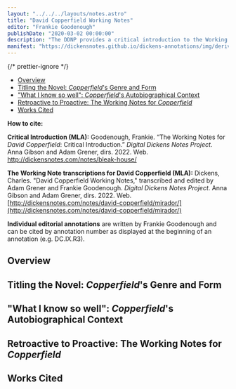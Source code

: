 ```yaml
---
layout: "../../../layouts/notes.astro"
title: "David Copperfield Working Notes"
editor: "Frankie Goodenough"
publishDate: "2020-03-02 00:00:00"
description: "The DDNP provides a critical introduction to the Working Notes for David Copperfield, with access to transcriptions and editorial annotations in Mirador."
manifest: "https://dickensnotes.github.io/dickens-annotations/img/derivatives/iiif/davidcopperfieldtranscription/manifest.json"
---
```



<MiradorLink
  link="/notes/david-copperfield/mirador"
  title="David Copperfield"
  img="/images/david_copperfield/DCIV.jpg"
/>

{/* prettier-ignore */}
<TOC>
  - [Overview](#overview)
  - [Titling the Novel: _Copperfield_'s Genre and Form](#titling-the-novel-copperfields-genre-and-form)
  - ["What I know so well": _Copperfield_'s Autobiographical Context](#what-i-know-so-well-copperfields-autobiographical-context)
  - [Retroactive to Proactive: The Working Notes for _Copperfield_](#retroactive-to-proactive-the-working-notes-for-copperfield)
  - [Works Cited](#works-cited)
</TOC>

<HowToCite>

**How to cite:**

**Critical Introduction (MLA):** Goodenough, Frankie. “The Working Notes for _David Copperfield_: Critical Introduction.” _Digital Dickens Notes Project_. Anna Gibson and Adam Grener, dirs. 2022. Web. http://dickensnotes.com/notes/bleak-house/

**The Working Note transcriptions for David Copperfield (MLA):** Dickens, Charles. "David Copperfield Working Notes," transcribed and edited by Adam Grener and Frankie Goodenough. _Digital Dickens Notes Project_. Anna Gibson and Adam Grener, dirs. 2022. Web. [http://dickensnotes.com/notes/david-copperfield/mirador/](http://dickensnotes.com/notes/david-copperfield/mirador/)

**Individual editorial annotations** are written by Frankie Goodenough and can be cited by annotation number as displayed at the beginning of an annotation (e.g. DC.IX.R3).

</HowToCite>

## Overview

## Titling the Novel: _Copperfield_'s Genre and Form

## "What I know so well": _Copperfield_'s Autobiographical Context

## Retroactive to Proactive: The Working Notes for _Copperfield_

## Works Cited



<ImageWithCaption
  src="https://upload.wikimedia.org/wikipedia/commons/5/50/Copperfield_cover_serial.jpg"
  alt="David Copperfield first serial installment cover"
  caption="David Copperfield No. I (May 1849)"
/>

